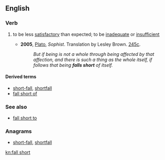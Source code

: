 ==English==
===Verb===
{{en-verb|falls short|falling short|fell short|fallen short}}

# {{idiom}} to be less [[satisfactory]] than expected; to be [[inadequate]] or [[insufficient]]
#* '''2005''', [[w:Plato|Plato]], ''Sophist''.  Translation by Lesley Brown. [[w:Stephanus pagination|245c]].
#*: ''But if being is not a whole through being affected by that affection, and there is such a thing as the whole itself, if follows that being '''falls short''' of itself.''

====Derived terms====
*[[short-fall]], [[shortfall]]
*[[fall short of]]

===See also===
<!--not derived from "fall short"-->
*[[fall short to]]

===Anagrams===
* [[short-fall#English|short-fall]], [[shortfall#English|shortfall]]

[[kn:fall short]]